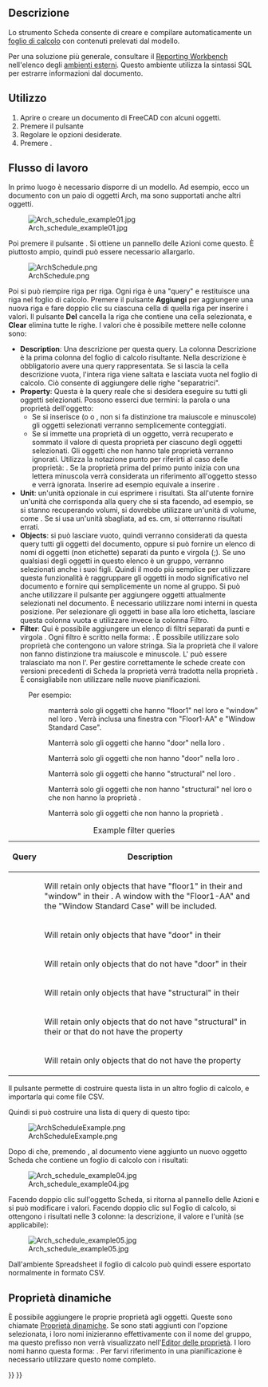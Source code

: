 <languages/>

<div class="mw-translate-fuzzy">
{{Docnav/it
|[[Arch_MultiMaterial/it|Multi-Materiale]]
|[[Arch_CompPipe/it|Strumenti di Tubo]]
|[[Arch_Workbench/it|Arch]]
|IconL=Arch_MultiMaterial.svg
|IconR=Arch_CompPipe.png
|IconC=Workbench_Arch.svg
}}
</div>

<div class="mw-translate-fuzzy">
{{GuiCommand/it|Name=Arch Schedule|Name/it=Scheda|Workbenches=[[Arch_Workbench/it|Arch]]|MenuLocation=Arch → Scheda|SeeAlso=[[Arch Equipment/it|Arredo]]}}
</div>

<span id="Description"></span>
==Descrizione==

<div class="mw-translate-fuzzy">
Lo strumento Scheda consente di creare e compilare automaticamente un [[Spreadsheet_Workbench/it|foglio di calcolo]] con contenuti prelevati dal modello.
</div>

Per una soluzione più generale, consultare il [https://github.com/furti/FreeCAD-Reporting/tree/master Reporting Workbench] nell'elenco degli [[External_workbenches/it|ambienti esterni]]. Questo ambiente utilizza la sintassi SQL per estrarre informazioni dal documento.

<span id="Usage"></span>
==Utilizzo==

<div class="mw-translate-fuzzy">
# Aprire o creare un documento di FreeCAD con alcuni oggetti.
# Premere il pulsante {{Button|[[Image:Arch_Schedule.svg|16px]] [[Arch_Schedule/it|Scheda]]}}
# Regolare le opzioni desiderate.
# Premere {{Button|OK}}.
</div>

<span id="Workflow"></span>
==Flusso di lavoro==

In primo luogo è necessario disporre di un modello. Ad esempio, ecco un documento con un paio di oggetti Arch, ma sono supportati anche altri oggetti.

[[Image:Arch_schedule_example01.jpg]]

<div class="mw-translate-fuzzy">
Poi premere il pulsante {{Button|[[Image:Arch_Schedule.svg|16px]] [[Arch_Schedule/it|Scheda]]}}. Si ottiene un pannello delle Azioni come questo. È piuttosto ampio, quindi può essere necessario allargarlo.
</div>

[[Image:ArchSchedule.png]]

<div class="mw-translate-fuzzy">
Poi si può riempire riga per riga. Ogni riga è una "query" e restituisce una riga nel foglio di calcolo. Premere il pulsante '''Aggiungi''' per aggiungere una nuova riga e fare doppio clic su ciascuna cella di quella riga per inserire i valori. Il pulsante '''Del''' cancella la riga che contiene una cella selezionata, e '''Clear''' elimina tutte le righe. I valori che è possibile mettere nelle colonne sono:
</div>

<div class="mw-translate-fuzzy">
* '''Description''': Una descrizione per questa query. La colonna Descrizione è la prima colonna del foglio di calcolo risultante. Nella descrizione è obbligatorio avere una query rappresentata. Se si lascia la cella descrizione vuota, l'intera riga viene saltata e lasciata vuota nel foglio di calcolo. Ciò consente di aggiungere delle righe "separatrici".
* '''Property''': Questa è la query reale che si desidera eseguire su tutti gli oggetti selezionati. Possono esserci due termini: la parola {{incode|count}} o una proprietà dell'oggetto:
** Se si inserisce {{incode|count}} (o {{incode|Count}} o {{incode|COUNT}}, non si fa distinzione tra maiuscole e minuscole) gli oggetti selezionati verranno semplicemente conteggiati.
** Se si immette una proprietà di un oggetto, verrà recuperato e sommato il valore di questa proprietà per ciascuno degli oggetti selezionati. Gli oggetti che non hanno tale proprietà verranno ignorati. Utilizza la notazione punto per riferirti al caso delle proprietà: {{incode|PropertyOfObject.PropertyOfProperty1.PropertyOfProperty2}}. Se la proprietà prima del primo punto inizia con una lettera minuscola verrà considerata un riferimento all'oggetto stesso e verrà ignorata. Inserire ad esempio {{incode|object.Shape.Volume}} equivale a inserire {{incode|Shape.Volume}}.
* '''Unit''': un'unità opzionale in cui esprimere i risultati. Sta all'utente fornire un'unità che corrisponda alla query che si sta facendo, ad esempio, se si stanno recuperando volumi, si dovrebbe utilizzare un'unità di volume, come {{incode|m^3}}. Se si usa un'unità sbagliata, ad es. cm, si otterranno risultati errati.
* '''Objects''': si può lasciare vuoto, quindi verranno considerati da questa query tutti gli oggetti del documento, oppure si può fornire un elenco di nomi di oggetti (non etichette) separati da punto e virgola (;). Se uno qualsiasi degli oggetti in questo elenco è un gruppo, verranno selezionati anche i suoi figli. Quindi il modo più semplice per utilizzare questa funzionalità è raggruppare gli oggetti in modo significativo nel documento e fornire qui semplicemente un nome al gruppo. Si può anche utilizzare il pulsante {{Button|Aggiungi la selezione}} per aggiungere oggetti attualmente selezionati nel documento. È necessario utilizzare nomi interni in questa posizione. Per selezionare gli oggetti in base alla loro etichetta, lasciare questa colonna vuota e utilizzare invece la colonna Filtro.
* '''Filter''': Qui è possibile aggiungere un elenco di filtri separati da punti e virgola {{incode|;}}. Ogni filtro è scritto nella forma: {{incode|property:value}}. È possibile utilizzare solo proprietà che contengono un valore stringa. Sia la proprietà che il valore non fanno distinzione tra maiuscole e minuscole. L'{{incode|value}} può essere tralasciato ma non l'{{incode|:}}. Per gestire correttamente le schede create con versioni precedenti di Scheda la proprietà {{incode|type}} verrà tradotta nella proprietà {{incode|ifctype}}. È consigliabile non utilizzare {{incode|type}} nelle nuove pianificazioni.
: Per esempio:
:: {{incode|label:floor1;ifctype:window}} manterrà solo gli oggetti che hanno "floor1" nel loro {{PropertyData|Label}} e "window" nel loro {{PropertyData|IFC Type}}. Verrà inclusa una finestra con {{PropertyData|Label}} "Floor1-AA" e {{PropertyData|IFC Type}} "Window Standard Case".
:: {{incode|label:door}} Manterrà solo gli oggetti che hanno "door" nella loro {{PropertyData|Label}}.
:: {{incode|!label:door}} Manterrà solo gli oggetti che non hanno "door" nella loro {{PropertyData|Label}}.
:: {{incode|ifctype:structural}} Manterrà solo gli oggetti che hanno "structural" nel loro {{PropertyData|IFC Type}}.
:: {{incode|!ifctype:something}} Manterrà solo gli oggetti che non hanno "structural" nel loro {{PropertyData|IFC Type}} o che non hanno la proprietà {{PropertyData|IFC Type}}.
:: {{incode|!ifctype:}} Manterrà solo gli oggetti che non hanno la proprietà {{PropertyData|IFC Type}}.
</div>

{| class="wikitable"
|+ Example filter queries
|-
! Query
! Description
|-
| {{incode|label:floor1;ifctype:window}}
| Will retain only objects that have "floor1" in their {{PropertyData|Label}} and "window" in their {{PropertyData|IFC Type}}. A window with the {{PropertyData|Label}} "Floor1-AA" and the {{PropertyData|IFC Type}} "Window Standard Case" will be included.
|-
| {{incode|label:door}}
| Will retain only objects that have "door" in their {{PropertyData|Label}}
|-
| {{incode|!label:door}}
| Will retain only objects that do not have "door" in their {{PropertyData|Label}}
|-
| {{incode|ifctype:structural}}
| Will retain only objects that have "structural" in their {{PropertyData|IFC Type}}
|-
| {{incode|!ifctype:structural}}
| Will retain only objects that do not have "structural" in their {{PropertyData|IFC Type}} or that do not have the {{PropertyData|IFC Type}} property
|-
| {{incode|!ifctype:}}
| Will retain only objects that do not have the {{PropertyData|IFC Type}} property
|}

<div class="mw-translate-fuzzy">
Il pulsante {{Button|Importa}} permette di costruire questa lista in un altro foglio di calcolo, e importarla qui come file CSV.
</div>

<div class="mw-translate-fuzzy">
Quindi si può costruire una lista di query di questo tipo:
</div>

[[Image:ArchScheduleExample.png]]

<div class="mw-translate-fuzzy">
Dopo di che, premendo {{Button|OK}}, al documento viene aggiunto un nuovo oggetto Scheda che contiene un foglio di calcolo con i risultati:
</div>

[[Image:Arch_schedule_example04.jpg]]

<div class="mw-translate-fuzzy">
Facendo doppio clic sull'oggetto Scheda, si ritorna al pannello delle Azioni e si può modificare i valori. Facendo doppio clic sul Foglio di calcolo, si ottengono i risultati nelle 3 colonne: la descrizione, il valore e l'unità (se applicabile):
</div>

[[Image:Arch_schedule_example05.jpg]]

<div class="mw-translate-fuzzy">
Dall'ambiente Spreadsheet il foglio di calcolo può quindi essere esportato normalmente in formato CSV.
</div>

<span id="Dynamic_properties"></span>
==Proprietà dinamiche==

È possibile aggiungere le proprie proprietà agli oggetti. Queste sono chiamate [[Property_editor/it#Azioni|Proprietà dinamiche]]. Se sono stati aggiunti con l'opzione {{MenuCommand|Prefisso nome gruppo}} selezionata, i loro nomi inizieranno effettivamente con il nome del gruppo, ma questo prefisso non verrà visualizzato nell'[[Property_editor/it|Editor delle proprietà]]. I loro nomi hanno questa forma: {{incode|NameOfGroup_NameOfProperty}}. Per farvi riferimento in una pianificazione è necessario utilizzare questo nome completo.


<div class="mw-translate-fuzzy">
{{Docnav/it
|[[Arch_MultiMaterial/it|Multi-Materiale]]
|[[Arch_CompPipe/it|Strumenti di Tubo]]
|[[Arch_Workbench/it|Arch]]
|IconL=Arch_MultiMaterial.svg
|IconR=Arch_CompPipe.png
|IconC=Workbench_Arch.svg
}}
</div>

{{BIM_Tools_navi{{#translation:}}}}
{{Userdocnavi{{#translation:}}}}